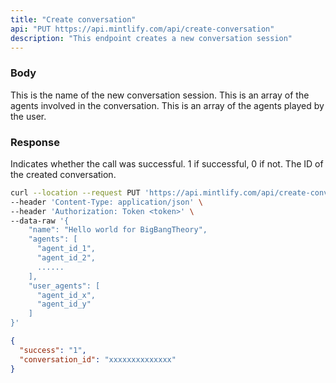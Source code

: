 ```yaml
---
title: "Create conversation"
api: "PUT https://api.mintlify.com/api/create-conversation"
description: "This endpoint creates a new conversation session"
---
```


### Body

<ParamField body="name" type="string">
  This is the name of the new conversation session.
</ParamField>

<ParamField body="agents" type="object">
  This is an array of the agents involved in the conversation.
</ParamField>

<ParamField body="user_agents" type="object">
  This is an array of the agents played by the user.
</ParamField>

### Response

<ResponseField name="success" type="number">
  Indicates whether the call was successful. 1 if successful, 0 if not.
</ResponseField>

<ResponseField name="conversation_id" type="string">
  The ID of the created conversation.
</ResponseField>

<RequestExample>

```bash Example Request
curl --location --request PUT 'https://api.mintlify.com/api/create-conversation' \
--header 'Content-Type: application/json' \
--header 'Authorization: Token <token>' \
--data-raw '{
    "name": "Hello world for BigBangTheory",
    "agents": [
      "agent_id_1",
      "agent_id_2",
      ......
    ],
    "user_agents": [
      "agent_id_x",
      "agent_id_y"
    ]
}'
```

</RequestExample>

<ResponseExample>

```json Response
{
  "success": "1",
  "conversation_id": "xxxxxxxxxxxxxx"
}
```

</ResponseExample>
